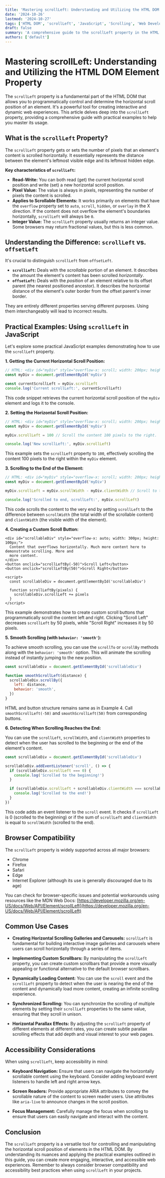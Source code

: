 ```yaml
---
title: 'Mastering scrollLeft: Understanding and Utilizing the HTML DOM Element Property'
date: '2024-10-26'
lastmod: '2024-10-27'
tags: ['HTML DOM', 'scrollLeft', 'JavaScript', 'Scrolling', 'Web Development', 'Frontend']
draft: false
summary: 'A comprehensive guide to the scrollLeft property in the HTML DOM, covering its purpose, usage, practical examples, and browser compatibility for advanced web development.'
authors: ['default']
---
```


# Mastering scrollLeft: Understanding and Utilizing the HTML DOM Element Property

The `scrollLeft` property is a fundamental part of the HTML DOM that allows you to programmatically control and determine the horizontal scroll position of an element. It's a powerful tool for creating interactive and dynamic web experiences. This article delves deep into the `scrollLeft` property, providing a comprehensive guide with practical examples to help you master its usage.

## What is the `scrollLeft` Property?

The `scrollLeft` property gets or sets the number of pixels that an element's content is scrolled horizontally. It essentially represents the distance between the element's leftmost visible edge and its leftmost hidden edge.

**Key characteristics of `scrollLeft`:**

- **Read-Write:** You can both read (get) the current horizontal scroll position and write (set) a new horizontal scroll position.
- **Pixel Value:** The value is always in pixels, representing the number of pixels the content is scrolled.
- **Applies to Scrollable Elements:** It works primarily on elements that have the `overflow` property set to `auto`, `scroll`, `hidden`, or `overlay` in the X direction. If the content does not overflow the element's boundaries horizontally, `scrollLeft` will always be `0`.
- **Integer Value:** The `scrollLeft` property usually returns an integer value. Some browsers may return fractional values, but this is less common.

## Understanding the Difference: `scrollLeft` vs. `offsetLeft`

It's crucial to distinguish `scrollLeft` from `offsetLeft`.

- **`scrollLeft`:** Deals with the _scrollable_ portion of an element. It describes the amount the element's content has been scrolled _horizontally_.
- **`offsetLeft`:** Deals with the _position_ of an element relative to its offset parent (the nearest positioned ancestor). It describes the horizontal distance of the element's outer border from the offset parent's inner border.

They are entirely different properties serving different purposes. Using them interchangeably will lead to incorrect results.

## Practical Examples: Using `scrollLeft` in JavaScript

Let's explore some practical JavaScript examples demonstrating how to use the `scrollLeft` property.

**1. Getting the Current Horizontal Scroll Position:**

```javascript
// HTML: <div id="myDiv" style="overflow-x: scroll; width: 200px; height: 100px;">...</div>
const myDiv = document.getElementById('myDiv')

const currentScrollLeft = myDiv.scrollLeft
console.log('Current scrollLeft:', currentScrollLeft)
```

This code snippet retrieves the current horizontal scroll position of the `myDiv` element and logs it to the console.

**2. Setting the Horizontal Scroll Position:**

```javascript
// HTML: <div id="myDiv" style="overflow-x: scroll; width: 200px; height: 100px;">...</div>
const myDiv = document.getElementById('myDiv')

myDiv.scrollLeft = 100 // Scroll the content 100 pixels to the right.

console.log('New scrollLeft:', myDiv.scrollLeft)
```

This example sets the `scrollLeft` property to `100`, effectively scrolling the content 100 pixels to the right within the `myDiv` element.

**3. Scrolling to the End of the Element:**

```javascript
// HTML: <div id="myDiv" style="overflow-x: scroll; width: 200px; height: 100px;">...</div>
const myDiv = document.getElementById('myDiv')

myDiv.scrollLeft = myDiv.scrollWidth - myDiv.clientWidth // Scroll to the very end

console.log('Scrolled to end, scrollLeft:', myDiv.scrollLeft)
```

This code scrolls the content to the very end by setting `scrollLeft` to the difference between `scrollWidth` (the total width of the scrollable content) and `clientWidth` (the visible width of the element).

**4. Creating a Custom Scroll Button:**

```plaintext
<div id="scrollableDiv" style="overflow-x: auto; width: 300px; height: 100px;">
  Content that overflows horizontally. Much more content here to demonstrate scrolling. More and
  more content.
</div>
<button onclick="scrollLeftBy(-50)">Scroll Left</button>
<button onclick="scrollLeftBy(50)">Scroll Right</button>

<script>
  const scrollableDiv = document.getElementById('scrollableDiv')

  function scrollLeftBy(pixels) {
    scrollableDiv.scrollLeft += pixels
  }
</script>
```

This example demonstrates how to create custom scroll buttons that programmatically scroll the content left and right. Clicking "Scroll Left" decreases `scrollLeft` by 50 pixels, while "Scroll Right" increases it by 50 pixels.

**5. Smooth Scrolling (with `behavior: 'smooth'`):**

To achieve smooth scrolling, you can use the `scrollTo` or `scrollBy` methods along with the `behavior: 'smooth'` option. This will animate the scrolling instead of instantly jumping to the new position.

```javascript
const scrollableDiv = document.getElementById('scrollableDiv')

function smoothScrollLeft(distance) {
  scrollableDiv.scrollBy({
    left: distance,
    behavior: 'smooth',
  })
}
```

HTML and button structure remains same as in Example 4. Call `smoothScrollLeft(-50)` and `smoothScrollLeft(50)` from corresponding buttons.

**6. Detecting When Scrolling Reaches the End:**

You can use the `scrollLeft`, `scrollWidth`, and `clientWidth` properties to detect when the user has scrolled to the beginning or the end of the element's content.

```javascript
const scrollableDiv = document.getElementById('scrollableDiv')

scrollableDiv.addEventListener('scroll', () => {
  if (scrollableDiv.scrollLeft === 0) {
    console.log('Scrolled to the beginning!')
  }

  if (scrollableDiv.scrollLeft + scrollableDiv.clientWidth === scrollableDiv.scrollWidth) {
    console.log('Scrolled to the end!')
  }
})
```

This code adds an event listener to the `scroll` event. It checks if `scrollLeft` is 0 (scrolled to the beginning) or if the sum of `scrollLeft` and `clientWidth` is equal to `scrollWidth` (scrolled to the end).

## Browser Compatibility

The `scrollLeft` property is widely supported across all major browsers:

- Chrome
- Firefox
- Safari
- Edge
- Internet Explorer (although its use is generally discouraged due to its age)

You can check for browser-specific issues and potential workarounds using resources like the MDN Web Docs: [https://developer.mozilla.org/en-US/docs/Web/API/Element/scrollLeft](https://developer.mozilla.org/en-US/docs/Web/API/Element/scrollLeft)

## Common Use Cases

- **Creating Horizontal Scrolling Galleries and Carousels:** `scrollLeft` is fundamental for building interactive image galleries and carousels where users can scroll horizontally through a series of items.

- **Implementing Custom Scrollbars:** By manipulating the `scrollLeft` property, you can create custom scrollbars that provide a more visually appealing or functional alternative to the default browser scrollbars.

- **Dynamically Loading Content:** You can use the `scroll` event and the `scrollLeft` property to detect when the user is nearing the end of the content and dynamically load more content, creating an infinite scrolling experience.

- **Synchronized Scrolling:** You can synchronize the scrolling of multiple elements by setting their `scrollLeft` properties to the same value, ensuring that they scroll in unison.

- **Horizontal Parallax Effects:** By adjusting the `scrollLeft` property of different elements at different rates, you can create subtle parallax scrolling effects that add depth and visual interest to your web pages.

## Accessibility Considerations

When using `scrollLeft`, keep accessibility in mind:

- **Keyboard Navigation:** Ensure that users can navigate the horizontally scrollable content using the keyboard. Consider adding keyboard event listeners to handle left and right arrow keys.

- **Screen Readers:** Provide appropriate ARIA attributes to convey the scrollable nature of the content to screen reader users. Use attributes like `aria-live` to announce changes in the scroll position.

- **Focus Management:** Carefully manage the focus when scrolling to ensure that users can easily navigate and interact with the content.

## Conclusion

The `scrollLeft` property is a versatile tool for controlling and manipulating the horizontal scroll position of elements in the HTML DOM. By understanding its nuances and applying the practical examples outlined in this guide, you can create more engaging, interactive, and accessible web experiences. Remember to always consider browser compatibility and accessibility best practices when using `scrollLeft` in your projects.
